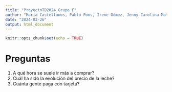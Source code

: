 ```yaml
---
title: "ProyectoTD2024 Grupo F"
author: "Maria Castellanos, Pablo Pons, Irene Gómez, Jenny Carolina Matamoros, Andreu Herrero"
date: "2024-03-26"
output: html_document
---
```


```r
knitr::opts_chunk$set(echo = TRUE)
```

# Preguntas

1. A qué hora se suele ir más a comprar?
2. Cuál ha sido la evolución del precio de la leche?
3. Cuánta gente paga con tarjeta?